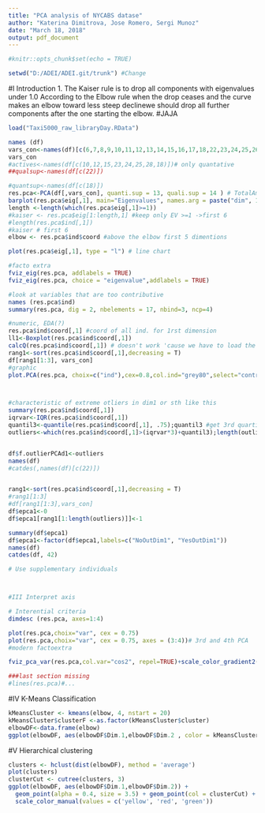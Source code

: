 ---
title: "PCA analysis of NYCABS datase"
author: "Katerina Dimitrova, Jose Romero, Sergi Munoz"
date: "March 18, 2018"
output: pdf_document
---

```{r,include=FALSE}
#knitr::opts_chunk$set(echo = TRUE)

```
```{r,include=FALSE}
setwd("D:/ADEI/ADEI.git/trunk") #Change 


```
#I Introduction
1. The Kaiser rule is to drop all components with eigenvalues under 1.0 
   According to the Elbow rule when the drop ceases and the curve makes an elbow toward less steep declinewe should drop all further components after the one starting the elbow.
#JAJA
```{r}
load("Taxi5000_raw_libraryDay.RData")

names (df)
vars_con<-names(df)[c(6,7,8,9,10,11,12,13,14,15,16,17,18,22,23,24,25,26)] 
vars_con
#actives<-names(df[c(10,12,15,23,24,25,28,18)])# only quantative
##qualsup<-names(df[c(22)])

#quantsup<-names(df[c(18)])
res.pca<-PCA(df[,vars_con], quanti.sup = 13, quali.sup = 14 ) # TotalAmount and AnyTip
barplot(res.pca$eig[,1], main="Eigenvalues", names.arg = paste("dim", 1:nrow(res.pca$eig)))
length <-length(which(res.pca$eig[,1]>=1))
#kaiser <- res.pca$eig[1:length,1] #keep only EV >=1 ->first 6
#length(res.pca$ind[,1])
#kaiser # first 6 
elbow <- res.pca$ind$coord #above the elbow first 5 dimentions

plot(res.pca$eig[,1], type = "l") # line chart

#facto extra
fviz_eig(res.pca, addlabels = TRUE)
fviz_eig(res.pca, choice = "eigenvalue",addlabels = TRUE)

#look at variables that are too contributive
names (res.pca$ind)
summary(res.pca, dig = 2, nbelements = 17, nbind=3, ncp=4)

#numeric, EDA(?)
res.pca$ind$coord[,1] #coord of all ind. for 1rst dimension
ll1<-Boxplot(res.pca$ind$coord[,1])
calcQ(res.pca$ind$coord[,1]) # doesn't work 'cause we have to load the function
rang1<-sort(res.pca$ind$coord[,1],decreasing = T)
df[rang1[1:3], vars_con]
#graphic
plot.PCA(res.pca, choix=c("ind"),cex=0.8,col.ind="grey80",select="contrib15",axes=c(1,2))



#characteristic of extreme otliers in dim1 or sth like this
summary(res.pca$ind$coord[,1])
iqrvar<-IQR(res.pca$ind$coord[,1])
quantil3<-quantile(res.pca$ind$coord[,1], .75);quantil3 #get 3rd quartile
outliers<-which(res.pca$ind$coord[,1]>(iqrvar*3)+quantil3);length(outliers)


df$f.outlierPCAd1<-outliers
names(df)
#catdes(,names(df)[c(22)])


rang1<-sort(res.pca$ind$coord[,1],decreasing = T)
#rang1[1:3]
#df[rang1[1:3],vars_con]
df$epca1<-0
df$epca1[rang1[1:length(outliers)]]<-1

summary(df$epca1)
df$epca1<-factor(df$epca1,labels=c("NoOutDim1", "YesOutDim1"))
names(df)
catdes(df, 42)

# Use supplementary individuals



#III Interpret axis

# Interential criteria
dimdesc (res.pca, axes=1:4)

plot(res.pca,choix="var", cex = 0.75)
plot(res.pca,choix="var", cex = 0.75, axes = (3:4))# 3rd and 4th PCA
#modern factoextra

fviz_pca_var(res.pca,col.var="cos2", repel=TRUE)+scale_color_gradient2(low="green", mid="blue", high="red",midpoint=0.5)+theme_bw() #Almost

###last section missing
#lines(res.pca)#...


```
#IV K-Means Classification

```{r}
kMeansCluster <- kmeans(elbow, 4, nstart = 20)
kMeansCluster$clusterF <-as.factor(kMeansCluster$cluster)
elbowDF<-data.frame(elbow)
ggplot(elbowDF, aes(elbowDF$Dim.1,elbowDF$Dim.2 , color = kMeansCluster$clusterF)) + geom_point()
```

#V Hierarchical clustering

```{r}
clusters <- hclust(dist(elbowDF), method = 'average')
plot(clusters)
clusterCut <- cutree(clusters, 3)
ggplot(elbowDF, aes(elbowDF$Dim.1,elbowDF$Dim.2)) + 
  geom_point(alpha = 0.4, size = 3.5) + geom_point(col = clusterCut) + 
  scale_color_manual(values = c('yellow', 'red', 'green'))

```

